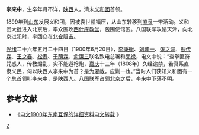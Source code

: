 '''李来中'''，生卒年月不详，[[陕西|陕西]]人，清末[[义和团|义和团]]首领。

1899年到[[山东|山东]]发展义和团，因被袁世凯镇压，从山东转移到[[直隶|直隶]]一带活动。义和团大批进入北京后，率众围攻[[西什库教堂|西什库教堂]]，包围使馆区。八国联军攻陷天津，向北京进犯时，率团众在[[北仓|北仓]]阻击。

[[光绪|光绪]]二十六年五月二十四日（1900年6月20日），[[李秉衡|李秉衡]]、[[刘坤一|刘坤一]]、[[张之洞|张之洞]]、[[鹿传霖|鹿传霖]]、[[王之春|王之春]]、[[松壽_(閩浙總督)|松寿]]、[[于荫霖|于荫霖]]、[[俞廉三|俞廉三]]联名致电总署和[[荣禄|荣禄]]，电文中说：“查拳匪符咒惑人，传教煽乱，实不能避枪炮，[[嘉庆|嘉庆]]十三年（1808年）久经谕禁，若真系直隶义民，何以陕西人李来中为首？是为[[邪教|邪教]]，应剿一也。”当时人们获知义和团有一个总首领叫李来中，是陕西人。[[八国联军|八国联军]]占领北京之后，李来中下落不明。

==参考文献==
<div class="references-small">
<references />
</div>
*《[http://ido.3mt.com.cn/Article/200904/show1398069c17p1.html 电文1900年东南互保的详细资料电文转载] {{Wayback|url=http://ido.3mt.com.cn/Article/200904/show1398069c17p1.html |date=20171017031321 }}》

{{中国农民起义领袖}}

[[Category:义和团人物|Z]]